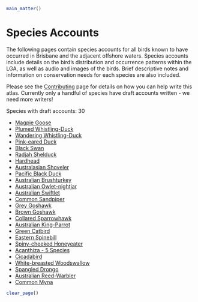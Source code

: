 ```r
main_matter()
```

# Species Accounts

The following pages contain species accounts for all birds known to have occurred in Brisbane and the adjacent offshore waters. Species accounts include details on the bird's distribution and occurrence patterns within the LGA, as well as audio and images of the birds. Brief descriptive notes and information on conservation needs for each species are also included.

Please see the [Contributing](https://brisbanebirds.com/contributing.html) page for details on how you can help write this atlas. Currently only a handful of species have draft accounts written - we need more writers!

Species with draft accounts: 30

- [Magpie Goose](https://brisbanebirds.com/magpie-goose-anseranas-semipalmata.html)
- [Plumed Whistling-Duck](http://brisbanebirds.com/plumed-whistling-duck-dendrocygna-eytoni.html)
- [Wandering Whistling-Duck](http://brisbanebirds.com/wandering-whistling-duck-dendrocygna-arcuata.html)
- [Pink-eared Duck](http://brisbanebirds.com/pink-eared-duck-malacorhynchus-membranaceus.html)
- [Black Swan](http://brisbanebirds.com/black-swan-cygnus-atratus.html)
- [Radjah Shelduck](http://brisbanebirds.com/radjah-shelduck-radjah-radjah.html)
- [Hardhead](http://brisbanebirds.com/hardhead-aythya-australis.html)
- [Australasian Shoveler](http://brisbanebirds.com/australasian-shoveler-spatula-rhynchotis.html)
- [Pacific Black Duck](https://brisbanebirds.com/pacific-black-duck-anas-superciliosa.html)
- [Australian Brushturkey](http://brisbanebirds.com/australian-brush-turkey-alectura-lathami.html)
- [Australian Owlet-nightjar](http://brisbanebirds.com/australian-owlet-nightjar-aegotheles-cristatus.html)
- [Australian Swiftlet](http://brisbanebirds.com/australian-swiftlet-aerodramus-terraereginae.html)
- [Common Sandpiper](http://brisbanebirds.com/common-sandpiper-actitis-hypoleucos.html)
- [Grey Goshawk](https://brisbanebirds.com/grey-goshawk-accipiter-novaehollandiae.html)
- [Brown Goshawk](http://brisbanebirds.com/brown-goshawk-accipiter-fasciatus.html)
- [Collared Sparrowhawk](http://brisbanebirds.com/collared-sparrowhawk-accipiter-cirrocephalus.html)
- [Australian King-Parrot](http://brisbanebirds.com/australian-king-parrot-alisterus-scapularis.html)
- [Green Catbird](http://brisbanebirds.com/green-catbird-ailuroedus-crassirostris.html)
- [Eastern Spinebill](https://brisbanebirds.com/eastern-spinebill-acanthorhynchus-tenuirostris.html)
- [Spiny-cheeked Honeyeater](https://brisbanebirds.com/spiny-cheeked-honeyeater-acanthagenys-rufogularis.html)
- [Acanthiza - 5 Species](https://brisbanebirds.com/yellow-rumped-thornbill-acanthiza-chrysorrhoa.html)
- [Cicadabird](http://brisbanebirds.com/cicadabird-edolisoma-tenuirostre.html)
- [White-breasted Woodswallow](https://brisbanebirds.com/white-breasted-woodswallow-artamus-leucorynchus.html)
- [Spangled Drongo](http://brisbanebirds.com/spangled-drongo-dicrurus-bracteatus.html)
- [Australian Reed-Warbler](http://brisbanebirds.com/australian-reed-warbler-acrocephalus-australis.html)
- [Common Myna](http://brisbanebirds.com/common-myna-acridotheres-tristis.html)

```r
clear_page()
```
